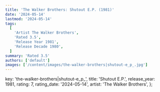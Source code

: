 ```yaml
---
title: 'The Walker Brothers: Shutout E.P. (1981)'
date: '2024-05-14'
lastmod: '2024-05-14'
tags:
  [
    'Artist The Walker Brothers',
    'Rated 3.5',
    'Release Year 1981',
    'Release Decade 1980',
  ]
summary: 'Rated 3.5'
authors: ['default']
images: ['/content/images/the-walker-brothers|shutout-e_p_.jpg']
---
```


  key: 'the-walker-brothers|shutout-e_p_',
  title: 'Shutout E.P.',
  release_year: 1981,
  rating: 7,
  rating_date: '2024-05-14',
  artist: 'The Walker Brothers',
};

<MusicRating data={data} />
